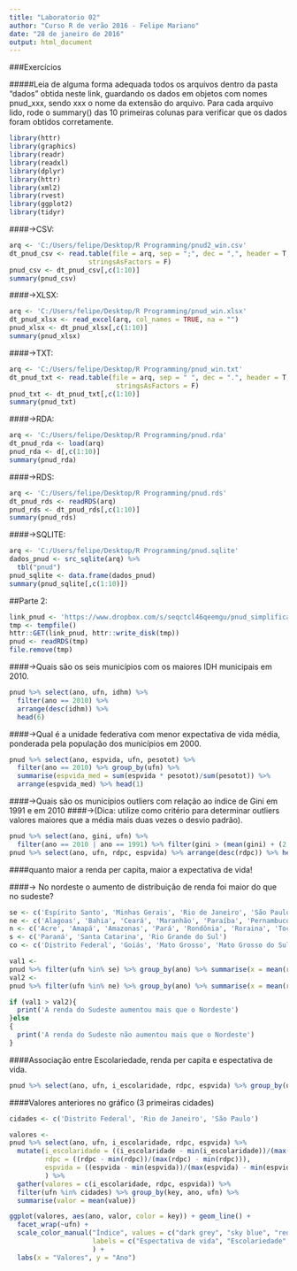 ```yaml
---
title: "Laboratorio 02"
author: "Curso R de verão 2016 - Felipe Mariano"
date: "28 de janeiro de 2016"
output: html_document
---
```


###Exercícios

#####Leia de alguma forma adequada todos os arquivos dentro da pasta “dados” obtida neste link, guardando os dados em objetos com nomes pnud_xxx, sendo xxx o nome da extensão do arquivo. Para cada arquivo lido, rode o summary() das 10 primeiras colunas para verificar que os dados foram obtidos corretamente.


```r
library(httr)
library(graphics)
library(readr)
library(readxl)
library(dplyr)
library(httr)
library(xml2)
library(rvest)
library(ggplot2)
library(tidyr)
```

####->CSV:
```r
arq <- 'C:/Users/felipe/Desktop/R Programming/pnud2_win.csv'
dt_pnud_csv <- read.table(file = arq, sep = ";", dec = ",", header = T, 
                    stringsAsFactors = F)
pnud_csv <- dt_pnud_csv[,c(1:10)]
summary(pnud_csv)
```


####->XLSX:
```r
arq <- 'C:/Users/felipe/Desktop/R Programming/pnud_win.xlsx'
dt_pnud_xlsx <- read_excel(arq, col_names = TRUE, na = "")
pnud_xlsx <- dt_pnud_xlsx[,c(1:10)]
summary(pnud_xlsx)
```


####->TXT:
```r
arq <- 'C:/Users/felipe/Desktop/R Programming/pnud_win.txt'
dt_pnud_txt <- read.table(file = arq, sep = " ", dec = ".", header = T, 
                           stringsAsFactors = F)
pnud_txt <- dt_pnud_txt[,c(1:10)]
summary(pnud_txt)
```


####->RDA:
```r
arq <- 'C:/Users/felipe/Desktop/R Programming/pnud.rda' 
dt_pnud_rda <- load(arq)
pnud_rda <- d[,c(1:10)]
summary(pnud_rda)
```


####->RDS:
```r
arq <- 'C:/Users/felipe/Desktop/R Programming/pnud.rds' 
dt_pnud_rds <- readRDS(arq)
pnud_rds <- dt_pnud_rds[,c(1:10)]
summary(pnud_rds)
```


####->SQLITE:
```r
arq <- 'C:/Users/felipe/Desktop/R Programming/pnud.sqlite'
dados_pnud <- src_sqlite(arq) %>% 
  tbl("pnud")
pnud_sqlite <- data.frame(dados_pnud)
summary(pnud_sqlite[,c(1:10)])
```


##Parte 2:


```r
link_pnud <- 'https://www.dropbox.com/s/seqctcl46qeemgu/pnud_simplificado.rds?dl=1'
tmp <- tempfile()
httr::GET(link_pnud, httr::write_disk(tmp))
pnud <- readRDS(tmp)
file.remove(tmp)
```


####->Quais são os seis municípios com os maiores IDH municipais em 2010.
```r
pnud %>% select(ano, ufn, idhm) %>% 
  filter(ano == 2010) %>% 
  arrange(desc(idhm)) %>% 
  head(6)
```


####->Qual é a unidade federativa com menor expectativa de vida média, ponderada pela população dos municípios em 2000.
```r
pnud %>% select(ano, espvida, ufn, pesotot) %>%  
  filter(ano == 2010) %>% group_by(ufn) %>%
  summarise(espvida_med = sum(espvida * pesotot)/sum(pesotot)) %>% 
  arrange(espvida_med) %>% head(1)
```


####->Quais são os municípios outliers com relação ao índice de Gini em 1991 e em 2010 
####->(Dica: utilize como critério para determinar outliers valores maiores que a média mais duas vezes o desvio padrão).
```r
pnud %>% select(ano, gini, ufn) %>%
  filter(ano == 2010 | ano == 1991) %>% filter(gini > (mean(gini) + (2 * sd(gini))))
pnud %>% select(ano, ufn, rdpc, espvida) %>% arrange(desc(rdpc)) %>% head(10)
```
####quanto maior a renda per capita, maior a expectativa de vida!


####-> No nordeste o aumento de distribuição de renda foi maior do que no sudeste?
```r
se <- c('Espírito Santo', 'Minhas Gerais', 'Rio de Janeiro', 'São Paulo')
ne <- c('Alagoas', 'Bahia', 'Ceará', 'Maranhão', 'Paraíba', 'Pernambuco', 'Piauí', 'Rio Grande do Norte', 'Sergipe')
n <- c('Acre', 'Amapá', 'Amazonas', 'Pará', 'Rondônia', 'Roraina', 'Tocantins')
s <- c('Paraná', 'Santa Catarina', 'Rio Grande do Sul')
co <- c('Distrito Federal', 'Goiás', 'Mato Grosso', 'Mato Grosso do Sul')

val1 <- 
pnud %>% filter(ufn %in% se) %>% group_by(ano) %>% summarise(x = mean(rdpc)) %>% summarise(media = mean(x))
val2 <- 
pnud %>% filter(ufn %in% ne) %>% group_by(ano) %>% summarise(x = mean(rdpc)) %>% summarise(media = mean(x))

if (val1 > val2){
  print('A renda do Sudeste aumentou mais que o Nordeste')
}else
{
  print('A renda do Sudeste não aumentou mais que o Nordeste')
}
```



####Associação entre Escolariedade, renda per capita e espectativa de vida.
```r
pnud %>% select(ano, ufn, i_escolaridade, rdpc, espvida) %>% group_by(ufn) %>% summarise(escolariedade_med = mean(i_escolaridade), renda_perc_med = mean(rdpc), espec_vida_med = mean(espvida)) %>% arrange(desc(escolariedade_med))
```



####Valores anteriores no gráfico (3 primeiras cidades)
```r
cidades <- c('Distrito Federal', 'Rio de Janeiro', 'São Paulo')

valores <- 
pnud %>% select(ano, ufn, i_escolaridade, rdpc, espvida) %>% 
  mutate(i_escolaridade = ((i_escolaridade - min(i_escolaridade))/(max(i_escolaridade) - min(i_escolaridade))),
         rdpc = ((rdpc - min(rdpc))/(max(rdpc) - min(rdpc))),
         espvida = ((espvida - min(espvida))/(max(espvida) - min(espvida)))
         ) %>%
  gather(valores = c(i_escolaridade, rdpc, espvida)) %>%
  filter(ufn %in% cidades) %>% group_by(key, ano, ufn) %>%
  summarise(valor = mean(value)) 

ggplot(valores, aes(ano, valor, color = key)) + geom_line() +
  facet_wrap(~ufn) +
  scale_color_manual("Índice", values = c("dark grey", "sky blue", "red"),
                     labels = c("Espectativa de vida", "Escolariedade", "Renda per capita")
                     ) +
  labs(x = "Valores", y = "Ano")

```